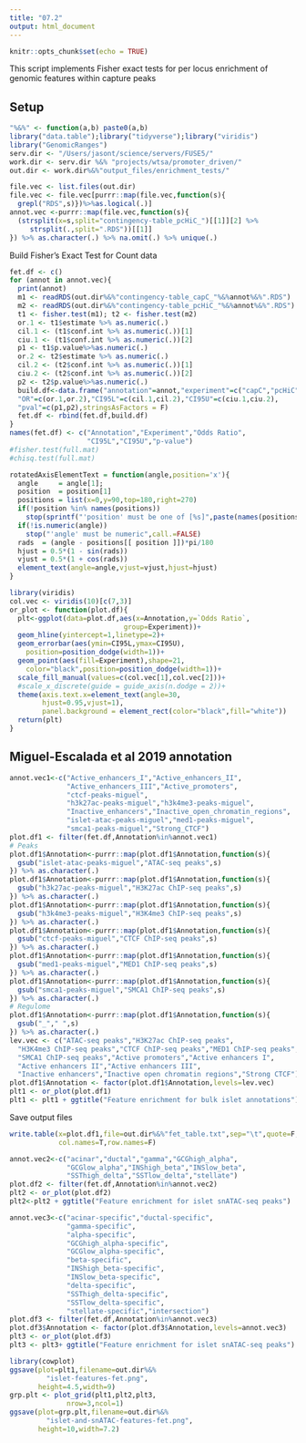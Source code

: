 ```yaml
---
title: "07.2"
output: html_document
---
```


```r
knitr::opts_chunk$set(echo = TRUE)
```

This script implements Fisher exact tests for per locus  enrichment of genomic features within capture peaks

## Setup 

```r
"%&%" <- function(a,b) paste0(a,b)
library("data.table");library("tidyverse");library("viridis")
library("GenomicRanges")
serv.dir <- "/Users/jasont/science/servers/FUSE5/"
work.dir <- serv.dir %&% "projects/wtsa/promoter_driven/"
out.dir <- work.dir%&%"output_files/enrichment_tests/"
```

```r
file.vec <- list.files(out.dir)
file.vec <- file.vec[purrr::map(file.vec,function(s){
  grepl("RDS",s)})%>%as.logical(.)]
annot.vec <-purrr::map(file.vec,function(s){
  (strsplit(x=s,split="contingency-table_pcHiC_")[[1]][2] %>%
     strsplit(.,split=".RDS"))[[1]]
}) %>% as.character(.) %>% na.omit(.) %>% unique(.)
```

Build Fisher's Exact Test for Count data 
```r
fet.df <- c()
for (annot in annot.vec){
  print(annot)
  m1 <- readRDS(out.dir%&%"contingency-table_capC_"%&%annot%&%".RDS")
  m2 <- readRDS(out.dir%&%"contingency-table_pcHiC_"%&%annot%&%".RDS")
  t1 <- fisher.test(m1); t2 <- fisher.test(m2)
  or.1 <- t1$estimate %>% as.numeric(.)
  cil.1 <- (t1$conf.int %>% as.numeric(.))[1]
  ciu.1 <- (t1$conf.int %>% as.numeric(.))[2]
  p1 <- t1$p.value%>%as.numeric(.)
  or.2 <- t2$estimate %>% as.numeric(.)
  cil.2 <- (t2$conf.int %>% as.numeric(.))[1]
  ciu.2 <- (t2$conf.int %>% as.numeric(.))[2]
  p2 <- t2$p.value%>%as.numeric(.)
  build.df<-data.frame("annotation"=annot,"experiment"=c("capC","pcHiC"),
  "OR"=c(or.1,or.2),"CI95L"=c(cil.1,cil.2),"CI95U"=c(ciu.1,ciu.2),
  "pval"=c(p1,p2),stringsAsFactors = F)
  fet.df <- rbind(fet.df,build.df)
}
names(fet.df) <- c("Annotation","Experiment","Odds Ratio",
                   "CI95L","CI95U","p-value")
#fisher.test(full.mat)
#chisq.test(full.mat)
```

```r
rotatedAxisElementText = function(angle,position='x'){
  angle     = angle[1]; 
  position  = position[1]
  positions = list(x=0,y=90,top=180,right=270)
  if(!position %in% names(positions))
    stop(sprintf("'position' must be one of [%s]",paste(names(positions),collapse=", ")),call.=FALSE)
  if(!is.numeric(angle))
    stop("'angle' must be numeric",call.=FALSE)
  rads  = (angle - positions[[ position ]])*pi/180
  hjust = 0.5*(1 - sin(rads))
  vjust = 0.5*(1 + cos(rads))
  element_text(angle=angle,vjust=vjust,hjust=hjust)
}
```


```r
library(viridis)
col.vec <- viridis(10)[c(7,3)]
or_plot <- function(plot.df){
  plt<-ggplot(data=plot.df,aes(x=Annotation,y=`Odds Ratio`,
                            group=Experiment))+
  geom_hline(yintercept=1,linetype=2)+
  geom_errorbar(aes(ymin=CI95L,ymax=CI95U),
    position=position_dodge(width=1))+
  geom_point(aes(fill=Experiment),shape=21,
    color="black",position=position_dodge(width=1))+
  scale_fill_manual(values=c(col.vec[1],col.vec[2]))+
  #scale_x_discrete(guide = guide_axis(n.dodge = 2))+
  theme(axis.text.x=element_text(angle=30,
        hjust=0.95,vjust=1),
        panel.background = element_rect(color="black",fill="white"))
  return(plt)
}
```

## Miguel-Escalada et al 2019 annotation 

```r
annot.vec1<-c("Active_enhancers_I","Active_enhancers_II",
              "Active_enhancers_III","Active_promoters",
              "ctcf-peaks-miguel",
              "h3k27ac-peaks-miguel","h3k4me3-peaks-miguel",
              "Inactive_enhancers","Inactive_open_chromatin_regions",
              "islet-atac-peaks-miguel","med1-peaks-miguel",
              "smca1-peaks-miguel","Strong_CTCF")
plot.df1 <- filter(fet.df,Annotation%in%annot.vec1)
# Peaks
plot.df1$Annotation<-purrr::map(plot.df1$Annotation,function(s){
  gsub("islet-atac-peaks-miguel","ATAC-seq peaks",s)
}) %>% as.character(.)
plot.df1$Annotation<-purrr::map(plot.df1$Annotation,function(s){
  gsub("h3k27ac-peaks-miguel","H3K27ac ChIP-seq peaks",s)
}) %>% as.character(.)
plot.df1$Annotation<-purrr::map(plot.df1$Annotation,function(s){
  gsub("h3k4me3-peaks-miguel","H3K4me3 ChIP-seq peaks",s)
}) %>% as.character(.)
plot.df1$Annotation<-purrr::map(plot.df1$Annotation,function(s){
  gsub("ctcf-peaks-miguel","CTCF ChIP-seq peaks",s)
}) %>% as.character(.)
plot.df1$Annotation<-purrr::map(plot.df1$Annotation,function(s){
  gsub("med1-peaks-miguel","MED1 ChIP-seq peaks",s)
}) %>% as.character(.)
plot.df1$Annotation<-purrr::map(plot.df1$Annotation,function(s){
  gsub("smca1-peaks-miguel","SMCA1 ChIP-seq peaks",s)
}) %>% as.character(.)
# Regulome 
plot.df1$Annotation<-purrr::map(plot.df1$Annotation,function(s){
  gsub("_"," ",s)
}) %>% as.character(.)
lev.vec <- c("ATAC-seq peaks","H3K27ac ChIP-seq peaks",
  "H3K4me3 ChIP-seq peaks","CTCF ChIP-seq peaks","MED1 ChIP-seq peaks",
  "SMCA1 ChIP-seq peaks","Active promoters","Active enhancers I",
  "Active enhancers II","Active enhancers III",
  "Inactive enhancers","Inactive open chromatin regions","Strong CTCF")
plot.df1$Annotation <- factor(plot.df1$Annotation,levels=lev.vec)
plt1 <- or_plot(plot.df1)
plt1 <- plt1 + ggtitle("Feature enrichment for bulk islet annotations")
```

Save output files 
```r
write.table(x=plot.df1,file=out.dir%&%"fet_table.txt",sep="\t",quote=F,
            col.names=T,row.names=F)
```



```r
annot.vec2<-c("acinar","ductal","gamma","GCGhigh_alpha",
              "GCGlow_alpha","INShigh_beta","INSlow_beta",
              "SSThigh_delta","SSTlow_delta","stellate")
plot.df2 <- filter(fet.df,Annotation%in%annot.vec2)
plt2 <- or_plot(plot.df2)
plt2<-plt2 + ggtitle("Feature enrichment for islet snATAC-seq peaks")
```


```r
annot.vec3<-c("acinar-specific","ductal-specific",
              "gamma-specific",
              "alpha-specific",
              "GCGhigh_alpha-specific",
              "GCGlow_alpha-specific",
              "beta-specific",
              "INShigh_beta-specific",
              "INSlow_beta-specific",
              "delta-specific",
              "SSThigh_delta-specific",
              "SSTlow_delta-specific",
              "stellate-specific","intersection")
plot.df3 <- filter(fet.df,Annotation%in%annot.vec3)
plot.df3$Annotation <- factor(plot.df3$Annotation,levels=annot.vec3)
plt3 <- or_plot(plot.df3)
plt3 <- plt3+ ggtitle("Feature enrichment for islet snATAC-seq peaks")
```


```r
library(cowplot)
ggsave(plot=plt1,filename=out.dir%&%
         "islet-features-fet.png",
       height=4.5,width=9)
grp.plt <- plot_grid(plt1,plt2,plt3,
              nrow=3,ncol=1)
ggsave(plot=grp.plt,filename=out.dir%&%
         "islet-and-snATAC-features-fet.png",
       height=10,width=7.2)
```

